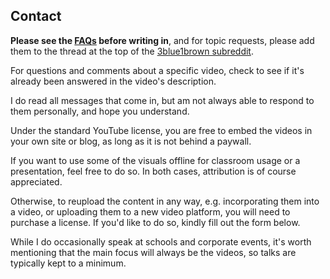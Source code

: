 <!-- This message only appears after submitting a contact form -->

<ContactFormReceivedMessage />

<Section width="narrow">

# Contact


**Please see the [FAQs](/faq) before writing in**, and for topic requests, please add them to the thread at the top of the [3blue1brown subreddit](https://www.reddit.com/r/3Blue1Brown/).

For questions and comments about a specific video, check to see if it's already been answered in the video's description.

I do read all messages that come in, but am not always able to respond to them personally, and hope you understand.

<PiCreature
    emotion="hesitant"
/>

<Accordion title="General inquiry" beginOpen="true">

<ContactForm />

</Accordion>

<Accordion title="Licensing inquiry">

Under the standard YouTube license, you are free to embed the videos in your own site or blog, as long as it is not behind a paywall.

If you want to use some of the visuals offline for classroom usage or a
presentation, feel free to do so. In both cases, attribution is of course appreciated.

Otherwise, to reupload the content in any way, e.g. incorporating them into a video, or uploading them to a new video platform, you will need to purchase a license. If you'd like to do so, kindly fill out the form below.

<LicensingForm />

</Accordion>

<Accordion title="Speaking request">

While I do occasionally speak at schools and corporate events, it's worth mentioning that the main focus will always be the videos, so talks are typically kept to a minimum.

<SpeakingForm />

</Accordion>

<Accordion title="Just want to say thanks">

<ThanksForm />

</Accordion>

</Section>
